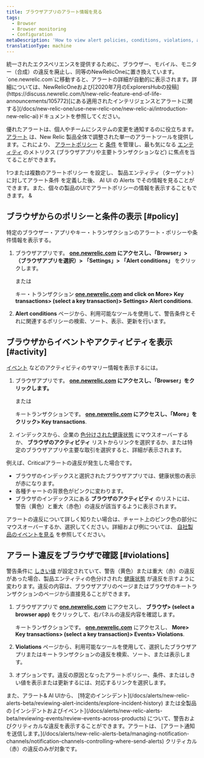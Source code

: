 ```yaml
---
title: ブラウザアプリのアラート情報を見る
tags:
  - Browser
  - Browser monitoring
  - Configuration
metaDescription: 'How to view alert policies, conditions, violations, and other activity and events directly the browser monitoring UI.'
translationType: machine
---
```


<Callout variant="important">
  統一されたエクスペリエンスを提供するために、ブラウザー、モバイル、モニター（合成）の違反を廃止し、同等のNewRelicOneに置き換えています。 `one.newrelic.com`に移動すると、アラートの詳細が自動的に表示されます。詳細については、NewRelicOneおよび[2020年7月のExplorersHubの投稿](https://discuss.newrelic.com/t/new-relic-feature-end-of-life-announcements/105772)[にある適用されたインテリジェンスとアラートに関する](/docs/new-relic-one/use-new-relic-one/new-relic-ai/introduction-new-relic-ai)ドキュメントを参照してください。
</Callout>

優れたアラートは、個人やチームにシステムの変更を通知するのに役立ちます。 [アラート](/docs/alerts/new-relic-alerts-beta/getting-started/new-relic-alerts) は、New Relic 製品全体で調整された単一のアラートツールを提供します。これにより、 [アラートポリシー](/docs/alerts/new-relic-alerts-beta/getting-started/alerts-glossary#alert-policy) と [条件](/docs/alerts/new-relic-alerts-beta/getting-started/alerts-glossary#alert-condition) を管理し、最も気になる [エンティティ](/docs/alerts/new-relic-alerts-beta/getting-started/alerts-glossary#alert-entity) のメトリクス (ブラウザアプリや主要トランザクションなど) に焦点を当てることができます。

[](/docs/alerts/new-relic-alerts-beta/configuring-alert-policies/name-or-rename-alert-policy)1つまたは複数のアラートポリシー を設定し、 製品エンティティ（ターゲット） に対してアラート条件 を定義した後、 AI UI の Alerts でその情報を見ることができます。また、個々の製品のUIでアラートポリシーの情報を表示することもできます。 [](/docs/alerts/new-relic-alerts-beta/configuring-alert-policies/define-alert-conditions)[](/docs/alerts/new-relic-alerts-beta/configuring-alert-policies/select-product-targets-alert-condition)&

## ブラウザからのポリシーと条件の表示 [#policy]

特定のブラウザー・アプリやキー・トランザクションのアラート・ポリシーや条件情報を表示する。

1. ブラウザアプリです。 **[one.newrelic.com](https://one.newrelic.com/browser) にアクセスし、「Browser」> （ブラウザアプリを選択）> 「Settings」> 「Alert conditions」** をクリックします。

   または

   キー・トランザクション **[one.newrelic.com](https://one.newrelic.com/browser) and click on More> Key transactions> (select a key transaction)> Settings> Alert conditions**.

2. **Alert conditions** ページから、利用可能なツールを使用して、警告条件とそれに関連するポリシーの検索、ソート、表示、更新を行います。

## ブラウザからイベントやアクティビティを表示 [#activity]

[イベント](/docs/alerts/new-relic-alerts-beta/getting-started/alerts-glossary#event) などのアクティビティのサマリー情報を表示するには。

1. ブラウザアプリです。 **[one.newrelic.com](https://one.newrelic.com/browser) にアクセスし、「Browser」をクリックします。**

   または

   キートランザクションです。 **[one.newrelic.com](https://one.newrelic.com/browser) にアクセスし、「More」をクリック> Key transactions**.

2. インデックスから、企業の [色分けされた健康状態](/docs/alerts/new-relic-alerts-beta/getting-started/alerts-glossary#health-status) にマウスオーバーするか、 **ブラウザのアクティビティ** リストからリンクを選択するか、または特定のブラウザアプリや主要な取引を選択すると、詳細が表示されます。

例えば、Criticalアラートの違反が発生した場合です。

* ブラウザのインデックスと選択されたブラウザアプリでは、健康状態の表示が赤になります。
* 各種チャートの背景色がピンクに変わります。
* ブラウザのインデックスにある **ブラウザのアクティビティ** のリストには、警告（黄色）と重大（赤色）の違反が該当するように表示されます。

アラートの違反について詳しく知りたい場合は、チャート上のピンク色の部分にマウスオーバーするか、選択してください。詳細および例については、 [自社製品のイベントを見る](/docs/alerts/new-relic-alerts-beta/reviewing-events/view-events-their-products) を参照してください。

## アラート違反をブラウザで確認 [#violations]

警告条件に [しきい値](/docs/alerts/new-relic-alerts-beta/getting-started/alerts-glossary#alert-threshold) が設定されていて、警告（黄色）または重大（赤）の違反があった場合、製品エンティティの色分けされた [健康状態](/docs/alerts/new-relic-alerts-beta/getting-started/alerts-glossary#health-status) が違反を示すように変わります。違反の内容は、ブラウザアプリのページまたはブラウザのキートランザクションのページから直接見ることができます。

1. ブラウザアプリで **[one.newrelic.com](https://one.newrelic.com/browser)** にアクセスし、 **ブラウザ> (select a browser app)** をクリックして、右パネルの違反内容を確認します。

   キートランザクションです。 **[one.newrelic.com](https://one.newrelic.com/browser)** にアクセスし、 **More> Key transactions> (select a key transaction)> Events> Violations**.

2. **Violations** ページから、利用可能なツールを使用して、選択したブラウザアプリまたはキートランザクションの違反を検索、ソート、または表示します。

3. オプションです。違反の原因となったアラートポリシー、条件、またはしきい値を表示または更新するには、対応するリンクを選択します。

<Callout variant="tip">
  また、アラート& AI UIから、 [特定のインシデント](/docs/alerts/new-relic-alerts-beta/reviewing-alert-incidents/explore-incident-history) または全製品の [インシデントおよびイベント](/docs/alerts/new-relic-alerts-beta/reviewing-events/review-events-across-products) について、警告およびクリティカルな違反を表示することができます。アラートは、 [アラート通知を送信します。](/docs/alerts/new-relic-alerts-beta/managing-notification-channels/notification-channels-controlling-where-send-alerts) クリティカル（赤）の違反のみが対象です。
</Callout>